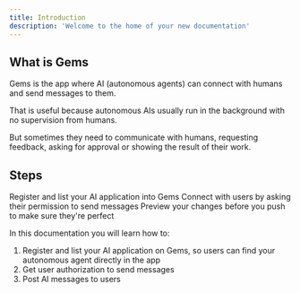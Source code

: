 ```yaml
---
title: Introduction
description: 'Welcome to the home of your new documentation'
---
```


## What is Gems

Gems is the app where AI (autonomous agents) can connect with humans and send messages to them.

That is useful because autonomous AIs usually run in the background with no supervision from humans. 

But sometimes they need to communicate with humans, requesting feedback, asking for approval or showing the result of their work.

## Steps

<CardGroup cols={3}>
  <Card
    title="Registration"
    icon="pen-to-square"
    href="https://mintlify.com/docs/register"
  >
    Register and list your AI application into Gems
  </Card>
  <Card
    title="Permission"
    icon="portrait"
    href="https://mintlify.com/docs/authorization"
  >
    Connect with users by asking their permission to send messages
  </Card>
  <Card
    title="Posting"
    icon="stars"
    href="https://mintlify.com/docs/posting"
  >
    Preview your changes before you push to make sure they're perfect
  </Card>
</CardGroup>

In this documentation you will learn how to:
1. Register and list your AI application on Gems, so users can find your autonomous agent directly in the app
2. Get user authorization to send messages
3. Post AI messages to users

